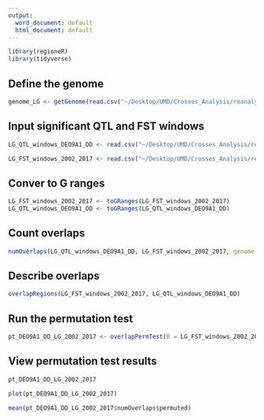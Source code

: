 ```yaml
---
output:
  word_document: default
  html_document: default
---
```


```r
library(regioneR)
library(tidyverse)
```

## Define the genome

```r
genome_LG <- getGenome(read.csv("~/Desktop/UMD/Crosses_Analysis/reanalysis_8.4.21/genome_files/LG_lengths.csv", header = TRUE))
```


## Input significant QTL and FST windows

```r
LG_QTL_windows_DEO9A1_DD <- read.csv("~/Desktop/UMD/Crosses_Analysis/reanalysis_8.4.21/define_windows/LG_windows_DEO9A1_DD.csv", header = TRUE)

LG_FST_windows_2002_2017 <- read.csv("~/Desktop/UMD/Crosses_Analysis/reanalysis_8.4.21/FST_windows/LG_windows_FST_2002_2017.csv", header = TRUE)

```


## Conver to G ranges

```r
LG_FST_windows_2002_2017 <- toGRanges(LG_FST_windows_2002_2017)
LG_QTL_windows_DEO9A1_DD <- toGRanges(LG_QTL_windows_DEO9A1_DD)
```


## Count overlaps 

```r
numOverlaps(LG_QTL_windows_DEO9A1_DD, LG_FST_windows_2002_2017, genome = genome_LG, count.once=TRUE)
```

## Describe overlaps

```r
overlapRegions(LG_FST_windows_2002_2017, LG_QTL_windows_DEO9A1_DD)
```

## Run the permutation test

```r
pt_DEO9A1_DD_LG_2002_2017 <- overlapPermTest(B = LG_FST_windows_2002_2017, A = LG_QTL_windows_DEO9A1_DD, ntimes = 10000, genome = genome_LG)
```


## View permutation test results

```r
pt_DEO9A1_DD_LG_2002_2017
```

```r
plot(pt_DEO9A1_DD_LG_2002_2017)
```

```r
mean(pt_DEO9A1_DD_LG_2002_2017$numOverlaps$permuted)
```
